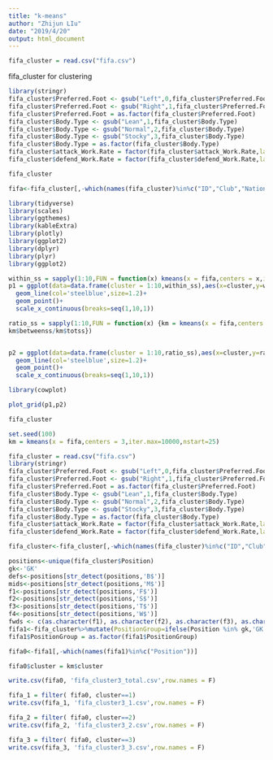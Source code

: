 ```yaml
---
title: "k-means"
author: "Zhijun LIu"
date: "2019/4/20"
output: html_document
---
```

```r
fifa_cluster = read.csv("fifa.csv")
```

fifa_cluster for clustering       
```r
library(stringr)
fifa_cluster$Preferred.Foot <- gsub("Left",0,fifa_cluster$Preferred.Foot)
fifa_cluster$Preferred.Foot <- gsub("Right",1,fifa_cluster$Preferred.Foot)
fifa_cluster$Preferred.Foot = as.factor(fifa_cluster$Preferred.Foot)
fifa_cluster$Body.Type <- gsub("Lean",1,fifa_cluster$Body.Type)
fifa_cluster$Body.Type <- gsub("Normal",2,fifa_cluster$Body.Type)
fifa_cluster$Body.Type <- gsub("Stocky",3,fifa_cluster$Body.Type)
fifa_cluster$Body.Type = as.factor(fifa_cluster$Body.Type)
fifa_cluster$attack_Work.Rate = factor(fifa_cluster$attack_Work.Rate,labels = c(3,1,2))
fifa_cluster$defend_Work.Rate = factor(fifa_cluster$defend_Work.Rate,labels = c(3,1,2))

```
```r
fifa_cluster
```



```r
fifa<-fifa_cluster[,-which(names(fifa_cluster)%in%c("ID","Club","Nationality","Name","Value","Wage","International.Reputation","Real.Face","Jersey.Number","Joined","Contract.Valid.Until","Release.Clause","Position"))]
```


```r
library(tidyverse)
library(scales)
library(ggthemes)
library(kableExtra)
library(plotly)
library(ggplot2)
library(dplyr)
library(plyr)
library(ggplot2)
```

```r
within_ss = sapply(1:10,FUN = function(x) kmeans(x = fifa,centers = x,iter.max = 10000,nstart = 25)$tot.withinss)
p1 = ggplot(data=data.frame(cluster = 1:10,within_ss),aes(x=cluster,y=within_ss))+
  geom_line(col='steelblue',size=1.2)+
  geom_point()+
  scale_x_continuous(breaks=seq(1,10,1))
```

```r
ratio_ss = sapply(1:10,FUN = function(x) {km = kmeans(x = fifa,centers = x,iter.max = 10000,nstart = 25) 
km$betweenss/km$totss})


p2 = ggplot(data=data.frame(cluster = 1:10,ratio_ss),aes(x=cluster,y=ratio_ss))+
  geom_line(col='steelblue',size=1.2)+
  geom_point()+
  scale_x_continuous(breaks=seq(1,10,1))
```

```r
library(cowplot)
```

```r
plot_grid(p1,p2)
```


```r
fifa_cluster
```

```r
set.seed(100)
km = kmeans(x = fifa,centers = 3,iter.max=10000,nstart=25)
```

```r
fifa_cluster = read.csv("fifa.csv")
library(stringr)
fifa_cluster$Preferred.Foot <- gsub("Left",0,fifa_cluster$Preferred.Foot)
fifa_cluster$Preferred.Foot <- gsub("Right",1,fifa_cluster$Preferred.Foot)
fifa_cluster$Preferred.Foot = as.factor(fifa_cluster$Preferred.Foot)
fifa_cluster$Body.Type <- gsub("Lean",1,fifa_cluster$Body.Type)
fifa_cluster$Body.Type <- gsub("Normal",2,fifa_cluster$Body.Type)
fifa_cluster$Body.Type <- gsub("Stocky",3,fifa_cluster$Body.Type)
fifa_cluster$Body.Type = as.factor(fifa_cluster$Body.Type)
fifa_cluster$attack_Work.Rate = factor(fifa_cluster$attack_Work.Rate,labels = c(3,1,2))
fifa_cluster$defend_Work.Rate = factor(fifa_cluster$defend_Work.Rate,labels = c(3,1,2))
```

```r
fifa_cluster<-fifa_cluster[,-which(names(fifa_cluster)%in%c("ID","Club","Nationality","Name","Real.Face","Jersey.Number","Joined","Contract.Valid.Until"))]
```

```r
positions<-unique(fifa_cluster$Position)
gk<-'GK'
defs<-positions[str_detect(positions,'B$')]
mids<-positions[str_detect(positions,'M$')]
f1<-positions[str_detect(positions,'F$')]
f2<-positions[str_detect(positions,'S$')]
f3<-positions[str_detect(positions,'T$')]
f4<-positions[str_detect(positions,'W$')]
fwds <- c(as.character(f1), as.character(f2), as.character(f3), as.character(f4))
fifa1<-fifa_cluster%>%mutate(PositionGroup=ifelse(Position %in% gk,'GK',ifelse(Position %in% defs,'DEF',ifelse(Position %in% mids,'MID',ifelse(Position %in% fwds,'FWD','Unknown')))))
fifa1$PositionGroup = as.factor(fifa1$PositionGroup)
```

```r
fifa0<-fifa1[,-which(names(fifa1)%in%c("Position"))]
```


```r
fifa0$cluster = km$cluster
```


```r
write.csv(fifa0, 'fifa_cluster3_total.csv',row.names = F)
```


```r
fifa_1 = filter( fifa0, cluster==1)
write.csv(fifa_1, 'fifa_cluster3_1.csv',row.names = F)
```

```r
fifa_2 = filter( fifa0, cluster==2)
write.csv(fifa_2, 'fifa_cluster3_2.csv',row.names = F)
```

```r
fifa_3 = filter( fifa0, cluster==3)
write.csv(fifa_3, 'fifa_cluster3_3.csv',row.names = F)
```

```r

```
